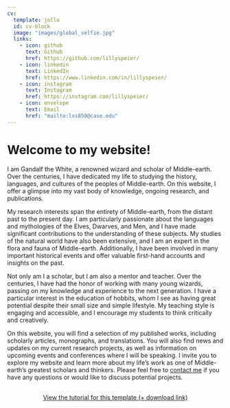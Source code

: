 ```yaml
---
cv:
  template: jolla
  id: cv-block
  image: "images/global_selfie.jpg"
  links:
    - icon: github
      text: Github
      href: https://github.com/lillyspeier/
    - icon: linkedin
      text: LinkedIn
      href: https://www.linkedin.com/in/lillyspeier/
    - icon: instagram
      text: Instagram
      href: https://instagram.com/lillyspeier/
    - icon: envelope
      text: Email
      href: "mailto:lxs850@case.edu"  
---
```


::: {#cv-block}
:::

# Welcome to my website!

I am Gandalf the White, a renowned wizard and scholar of Middle-earth. Over the centuries, I have dedicated my life to studying the history, languages, and cultures of the peoples of Middle-earth. On this website, I offer a glimpse into my vast body of knowledge, ongoing research, and publications.

My research interests span the entirety of Middle-earth, from the distant past to the present day. I am particularly passionate about the languages and mythologies of the Elves, Dwarves, and Men, and I have made significant contributions to the understanding of these subjects. My studies of the natural world have also been extensive, and I am an expert in the flora and fauna of Middle-earth. Additionally, I have been involved in many important historical events and offer valuable first-hand accounts and insights on the past.

Not only am I a scholar, but I am also a mentor and teacher. Over the centuries, I have had the honor of working with many young wizards, passing on my knowledge and experience to the next generation. I have a particular interest in the education of hobbits, whom I see as having great potential despite their small size and simple lifestyle. My teaching style is engaging and accessible, and I encourage my students to think critically and creatively.

On this website, you will find a selection of my published works, including scholarly articles, monographs, and translations. You will also find news and updates on my current research projects, as well as information on upcoming events and conferences where I will be speaking. I invite you to explore my website and learn more about my life's work as one of Middle-earth's greatest scholars and thinkers.
Please feel free to [contact me](mailto:mail.marvinschmitt@gmail.com) if you have any questions or would like to discuss potential projects.

```{=html}
<div  style="margin: 30px; text-align: center;">
<a class="btn btn-primary" href="https://www.marvinschmitt.com/blog/website-tutorial-quarto/" role="button" target="_blank" style="padding: 15px 30px;">View the tutorial for this template (+ download link)</a>
</div>
```

